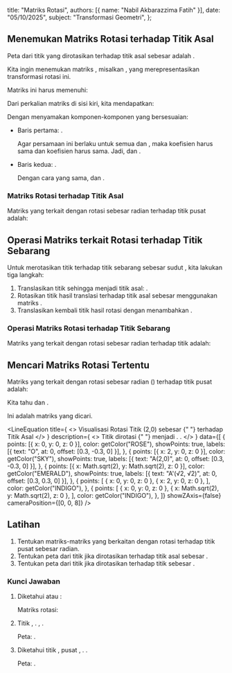 
  title: "Matriks Rotasi",
  authors: [{ name: "Nabil Akbarazzima Fatih" }],
  date: "05/10/2025",
  subject: "Transformasi Geometri",
};

## Menemukan Matriks Rotasi terhadap Titik Asal

Peta dari titik <InlineMath math="(x,y)" /> yang dirotasikan terhadap titik asal <InlineMath math="(0,0)" /> sebesar <InlineMath math="\theta" /> adalah <InlineMath math="(x \cos \theta - y \sin \theta, x \sin \theta + y \cos \theta)" />.

Kita ingin menemukan matriks <InlineMath math="2 \times 2" />, misalkan <InlineMath math="\begin{pmatrix} r & s \\ t & u \end{pmatrix}" />, yang merepresentasikan transformasi rotasi ini.

Matriks ini harus memenuhi:

<BlockMath math="\begin{pmatrix} r & s \\ t & u \end{pmatrix} \begin{pmatrix} x \\ y \end{pmatrix} = \begin{pmatrix} x \cos \theta - y \sin \theta \\ x \sin \theta + y \cos \theta \end{pmatrix}" />

Dari perkalian matriks di sisi kiri, kita mendapatkan:

<BlockMath math="\begin{pmatrix} rx + sy \\ tx + uy \end{pmatrix} = \begin{pmatrix} x \cos \theta - y \sin \theta \\ x \sin \theta + y \cos \theta \end{pmatrix}" />

Dengan menyamakan komponen-komponen yang bersesuaian:

- Baris pertama: <InlineMath math="rx + sy = x \cos \theta - y \sin \theta" />.

  Agar persamaan ini berlaku untuk semua <InlineMath math="x" /> dan <InlineMath math="y" />, maka koefisien <InlineMath math="x" /> harus sama dan koefisien <InlineMath math="y" /> harus sama. Jadi, <InlineMath math="r = \cos \theta" /> dan <InlineMath math="s = -\sin \theta" />.

- Baris kedua: <InlineMath math="tx + uy = x \sin \theta + y \cos \theta" />.

  Dengan cara yang sama, <InlineMath math="t = \sin \theta" /> dan <InlineMath math="u = \cos \theta" />.

### Matriks Rotasi terhadap Titik Asal

Matriks yang terkait dengan rotasi sebesar <InlineMath math="\theta" /> radian terhadap titik pusat <InlineMath math="O(0,0)" /> adalah:

<BlockMath math="R_\theta = \begin{pmatrix} \cos \theta & -\sin \theta \\ \sin \theta & \cos \theta \end{pmatrix}" />

## Operasi Matriks terkait Rotasi terhadap Titik Sebarang

Untuk merotasikan titik <InlineMath math="(x,y)" /> terhadap titik sebarang <InlineMath math="P(a,b)" /> sebesar sudut <InlineMath math="\theta" />, kita lakukan tiga langkah:

1. Translasikan titik <InlineMath math="(x,y)" /> sehingga <InlineMath math="P(a,b)" /> menjadi titik asal: <InlineMath math="(x-a, y-b)" />.
2. Rotasikan titik hasil translasi terhadap titik asal sebesar <InlineMath math="\theta" /> menggunakan matriks <InlineMath math="R_\theta" />.
3. Translasikan kembali titik hasil rotasi dengan menambahkan <InlineMath math="(a,b)" />.

### Operasi Matriks Rotasi terhadap Titik Sebarang

Matriks yang terkait dengan rotasi sebesar <InlineMath math="\theta" /> radian terhadap titik <InlineMath math="(a,b)" /> adalah:

<BlockMath math="\begin{pmatrix} x' \\ y' \end{pmatrix} = \begin{pmatrix} \cos \theta & -\sin \theta \\ \sin \theta & \cos \theta \end{pmatrix} \begin{pmatrix} x-a \\ y-b \end{pmatrix} + \begin{pmatrix} a \\ b \end{pmatrix}" />

## Mencari Matriks Rotasi Tertentu

Matriks yang terkait dengan rotasi sebesar <InlineMath math="\theta = \frac{1}{4}\pi" /> radian (<InlineMath math="45^\circ" />) terhadap titik pusat adalah:

Kita tahu <InlineMath math="\cos(\frac{\pi}{4}) = \frac{1}{\sqrt{2}}" /> dan <InlineMath math="\sin(\frac{\pi}{4}) = \frac{1}{\sqrt{2}}" />.

<BlockMath math="R_{\frac{\pi}{4}} = \begin{pmatrix} \cos(\frac{\pi}{4}) & -\sin(\frac{\pi}{4}) \\ \sin(\frac{\pi}{4}) & \cos(\frac{\pi}{4}) \end{pmatrix} = \begin{pmatrix} \frac{1}{\sqrt{2}} & -\frac{1}{\sqrt{2}} \\ \frac{1}{\sqrt{2}} & \frac{1}{\sqrt{2}} \end{pmatrix}" />

Ini adalah matriks yang dicari.

<LineEquation
  title={
    <>
      Visualisasi Rotasi Titik (2,0) sebesar <InlineMath math="45^\circ" />{" "}
      terhadap Titik Asal
    </>
  }
  description={
    <>
      Titik <InlineMath math="A(2,0)" /> dirotasi <InlineMath math="45^\circ" />{" "}
      menjadi <InlineMath math="A'(\sqrt{2}, \sqrt{2})" />.
      <InlineMath math="\sqrt{2} \approx 1.414" />.
    </>
  }
  data={[
    {
      points: [{ x: 0, y: 0, z: 0 }],
      color: getColor("ROSE"),
      showPoints: true,
      labels: [{ text: "O", at: 0, offset: [0.3, -0.3, 0] }],
    },
    {
      points: [{ x: 2, y: 0, z: 0 }],
      color: getColor("SKY"),
      showPoints: true,
      labels: [{ text: "A(2,0)", at: 0, offset: [0.3, -0.3, 0] }],
    },
    {
      points: [{ x: Math.sqrt(2), y: Math.sqrt(2), z: 0 }],
      color: getColor("EMERALD"),
      showPoints: true,
      labels: [{ text: "A'(√2, √2)", at: 0, offset: [0.3, 0.3, 0] }],
    },
    {
      points: [
        { x: 0, y: 0, z: 0 },
        { x: 2, y: 0, z: 0 },
      ],
      color: getColor("INDIGO"),
    },
    {
      points: [
        { x: 0, y: 0, z: 0 },
        { x: Math.sqrt(2), y: Math.sqrt(2), z: 0 },
      ],
      color: getColor("INDIGO"),
    },
  ]}
  showZAxis={false}
  cameraPosition={[0, 0, 8]}
/>

## Latihan

1.  Tentukan matriks-matriks yang berkaitan dengan rotasi terhadap titik pusat <InlineMath math="O(0,0)" /> sebesar <InlineMath math="\frac{1}{6}\pi" /> radian.
2.  Tentukan peta dari titik <InlineMath math="P(4,2)" /> jika dirotasikan terhadap titik asal <InlineMath math="O(0,0)" /> sebesar <InlineMath math="60^\circ" />.
3.  Tentukan peta dari titik <InlineMath math="Q(3,1)" /> jika dirotasikan terhadap titik <InlineMath math="C(1,-2)" /> sebesar <InlineMath math="90^\circ" />.

### Kunci Jawaban

1.  Diketahui <InlineMath math="\theta = \frac{\pi}{6}" /> atau <InlineMath math="30^\circ" />:

    <div className="flex flex-col gap-4">
      <BlockMath math="\cos(\frac{\pi}{6}) = \frac{\sqrt{3}}{2}" />
      <BlockMath math="\sin(\frac{\pi}{6}) = \frac{1}{2}" />
    </div>

    Matriks rotasi:

    <BlockMath math="\begin{pmatrix} \frac{\sqrt{3}}{2} & -\frac{1}{2} \\ \frac{1}{2} & \frac{\sqrt{3}}{2} \end{pmatrix}" />

2.  Titik <InlineMath math="P(4,2)" />, <InlineMath math="\theta = 60^\circ" />. <InlineMath math="\cos 60^\circ = \frac{1}{2}" />, <InlineMath math="\sin 60^\circ = \frac{\sqrt{3}}{2}" />.

    <BlockMath math="\begin{pmatrix} x' \\ y' \end{pmatrix} = \begin{pmatrix} \frac{1}{2} & -\frac{\sqrt{3}}{2} \\ \frac{\sqrt{3}}{2} & \frac{1}{2} \end{pmatrix} \begin{pmatrix} 4 \\ 2 \end{pmatrix} = \begin{pmatrix} (4)(\frac{1}{2}) - (2)(\frac{\sqrt{3}}{2}) \\ (4)(\frac{\sqrt{3}}{2}) + (2)(\frac{1}{2}) \end{pmatrix} = \begin{pmatrix} 2 - \sqrt{3} \\ 2\sqrt{3} + 1 \end{pmatrix}" />

    Peta: <InlineMath math="P'(2-\sqrt{3}, 2\sqrt{3}+1)" />.

3.  Diketahui titik <InlineMath math="Q(3,1)" />, pusat <InlineMath math="C(1,-2)" />, <InlineMath math="\theta = 90^\circ" />. <InlineMath math="(a,b)=(1,-2)" />.

    <div className="flex flex-col gap-4">
      <BlockMath math="\cos 90^\circ = 0" />
      <BlockMath math="\sin 90^\circ = 1" />
      <BlockMath math="\begin{pmatrix} x' \\ y' \end{pmatrix} = \begin{pmatrix} 0 & -1 \\ 1 & 0 \end{pmatrix} \begin{pmatrix} 3-1 \\ 1-(-2) \end{pmatrix} + \begin{pmatrix} 1 \\ -2 \end{pmatrix}" />
      <BlockMath math="= \begin{pmatrix} 0 & -1 \\ 1 & 0 \end{pmatrix} \begin{pmatrix} 2 \\ 3 \end{pmatrix} + \begin{pmatrix} 1 \\ -2 \end{pmatrix} = \begin{pmatrix} -3 \\ 2 \end{pmatrix} + \begin{pmatrix} 1 \\ -2 \end{pmatrix} = \begin{pmatrix} -2 \\ 0 \end{pmatrix}" />
    </div>

    Peta: <InlineMath math="Q'(-2,0)" />.

